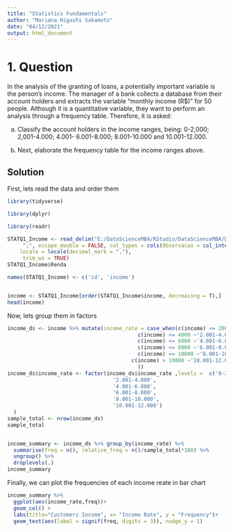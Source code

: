 ```yaml
---
title: "Statistics Fundamentals"
author: "Mariana Higashi Sakamoto"
date: "04/12/2021"
output: html_document
---
```


# 1. Question

In the analysis of the granting of loans, a potentially important variable is the person's
income. The manager of a bank collects a database from their account holders and
extracts the variable “monthly income (R$)” for 50 people. Although it is a quantitative
variable, they want to perform an analysis through a frequency table. Therefore, it is
asked:

  a) Classify the account holders in the income ranges, being: 0-2,000; 2,001-4.000;
4.001- 6.001-8.000; 8.001-10.000 and 10.001-12.000.

  b) Next, elaborate the frequency table for the income ranges above.
  
## Solution
First, lets read the data and order them
```r
library(tidyverse)

library(dplyr)

library(readr)

STATQ1_Income <- read_delim("E:/DataScienceMBA/RStudio/DataScienceMBA/DataSource/STATQ1_Income.csv", 
     ";", escape_double = FALSE, col_types = cols(Observacao = col_integer()), 
    locale = locale(decimal_mark = ","), 
     trim_ws = TRUE)
STATQ1_Income$Renda

names(STATQ1_Income) <- c('id', 'income')


income <- STATQ1_Income[order(STATQ1_Income$income, decreasing = T),]
head(income)

```
Now, lets group them in factors

```r
income_ds <- income %>% mutate(income_rate = case_when(c(income) <= 2000 ~'0-2.000',
                                          c(income) <= 4000 ~'2.001-4.000',
                                          c(income) <= 6000 ~'4.001-6.000',
                                          c(income) <= 8000 ~'6.001-8.000',
                                          c(income) <= 10000 ~'8.001-10.000',
                                        c(income) > 10000 ~'10.001-12.000'
                                          ))
income_ds$income_rate <- factor(income_ds$income_rate ,levels =  c('0-2.000',
                                  '2.001-4.000',
                                  '4.001-6.000',
                                  '6.001-8.000',
                                  '8.001-10.000',
                                  '10.001-12.000')
  )
sample_total <- nrow(income_ds)
sample_total


income_summary <- income_ds %>% group_by(income_rate) %>% 
  summarise(freq = n(), relative_freq = n()/sample_total*100) %>%
  ungroup() %>% 
  droplevels(.)
income_summary
```
Finally, we can plot the frequencies of each income reate in bar chart

```r

income_summary %>% 
  ggplot(aes(income_rate,freq))+
  geom_col() +
  labs(title="Customers Income", x= "Income Rate", y = "Frequency")+
  geom_text(aes(label = signif(freq, digits = 3)), nudge_y = 1)

```

